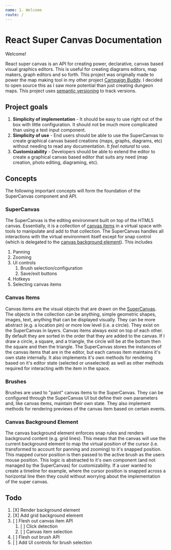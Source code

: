 ```yaml
---
name: 1. Welcome
route: /
---
```


# React Super Canvas Documentation

Welcome!

React super canvas is an API for creating power, declarative, canvas based visual graphics editors. This is useful for creating diagrams editors, map makers, graph editors and so forth. This project was originally made to power the map making tool in my other project [Campaign Buddy](http://app.dndcampaignbuddy.com). I decided to open source this as I saw more potential than just creating dungeon maps. This project uses [semantic versioning](https://semver.org/) to track versions.

## Project goals

1. **Simplicity of implementation** - It should be easy to use right out of the box with little configuration. It should not be much more complicated than using a text input component.
2. **Simplicity of use** - End users should be able to use the SuperCanvas to create graphical canvas based creations (maps, graphs, diagrams, etc) without needing to read any documentation. It *feel natural* to use.
3. **Customizability** - Developers should be able to extend the editor to create a graphical canvas based editor that suits any need (map creation, photo editing, diagraming, etc).

## Concepts

The following important concepts will form the foundation of the SuperCanvas component and API.

### SuperCanvas

The SuperCanvas is the editing environment built on top of the HTML5 canvas. Essentially, it is a collection of [canvas items](#canvas-items) in a virtual space with tools to manipulate and add to that collection. The SuperCanvas handles all interactions with the virtual environment itself except for snap control (which is delegated to the [canvas background element](#canvas-background-element)). This includes

1. Panning
2. Zooming
4. UI controls
	1. Brush selection/configuration
	2. Save/exit buttons
5. Hotkeys
6. Selecting canvas items

### Canvas Items

Canvas items are the visual objects that are drawn on the [SuperCanvas](#supercanvas). The objects in the collection can be anything, simple geometric shapes, images, text, anything that can be displayed visually. They can be more abstract (e.g. a location pin) or more low level (i.e. a circle). They exist on the SuperCanvas in layers. Canvas items always exist on top of each other. By default they are sorted in the order that they are added to the canvas. If I draw a circle, a square, and a triangle, the circle will be at the bottom then the square and then the triangle. The SuperCanvas stores the instances of the canvas items that are in the editor, but each canvas item maintains it's own state internally. It also implements it's own methods for rendering based on it's editor state (selected or unselected) as well as other methods required for interacting with the item in the space.

### Brushes

Brushes are used to "paint" canvas items to the SuperCanvas. They can be configured through the SuperCanvas UI but define their own parameters and, like canvas items, maintain their own state. They also implement methods for rendering previews of the canvas item based on certain events.

### Canvas Background Element

The canvas background element enforces snap rules and renders background content (e.g. grid lines). This means that the canvas will use the current background element to map the virtual position of the cursor (i.e. transformed to account for panning and zooming) to it's snapped position. This mapped cursor position is then passed to the active brush as the users mouse position. This logic is abstracted to it's own component (and not managed by the SuperCanvas) for customizability. If a user wanted to create a timeline for example, where the cursor position is snapped across a horizontal line then they could without worrying about the implementation of the super canvas.

## Todo

1. [X] Render background element
2. [X] Add grid background element
3. [ ] Flesh out canvas item API
	1. [ ] Click detection
	2. [ ] Canvas item selection
4. [ ] Flesh out brush API
5. [ ] Add UI controls for brush selection

